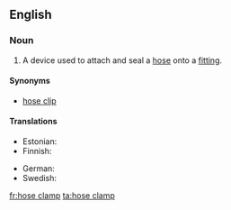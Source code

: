 ==English==
{{wikipedia}}

===Noun===
{{en-noun}}

# A device used to attach and seal a [[hose]] onto a [[fitting]].

====Synonyms====
* [[hose clip]]

====Translations====
{{trans-top|device to clamp a hose to a fitting}}
* Estonian: {{t|et|voolikuklamber}}
* Finnish: {{t|fi|letkunkiristin}}
{{trans-mid}}
* German: {{t|de|Schlauchschelle|f}}
* Swedish: {{t|sv|slangklämma|c}}
{{trans-bottom}}

[[fr:hose clamp]]
[[ta:hose clamp]]